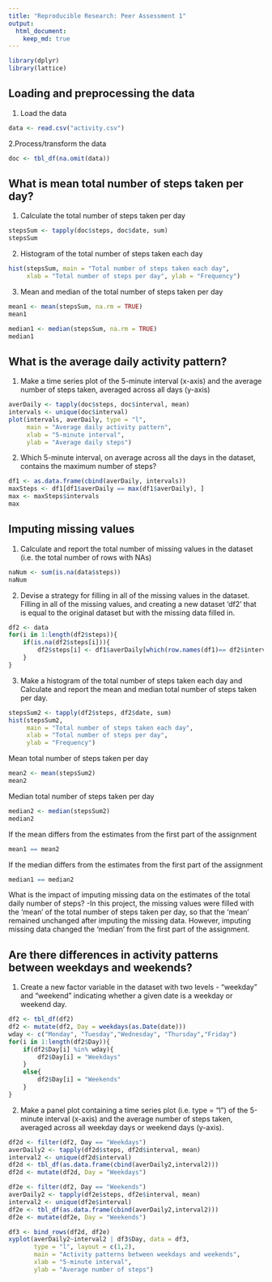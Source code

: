 ```yaml
---
title: "Reproducible Research: Peer Assessment 1"
output: 
  html_document:
    keep_md: true
---
```

```r
library(dplyr)
library(lattice)
```

## Loading and preprocessing the data
1. Load the data
```r
data <- read.csv("activity.csv")
```

2.Process/transform the data 
```r
doc <- tbl_df(na.omit(data)) 
```

## What is mean total number of steps taken per day?
1. Calculate the total number of steps taken per day
```r
stepsSum <- tapply(doc$steps, doc$date, sum)
stepsSum
```

2. Histogram of the total number of steps taken each day
```r
hist(stepsSum, main = "Total number of steps taken each day",
     xlab = "Total number of steps per day", ylab = "Frequency") 
``` 

3. Mean and median of the total number of steps taken per day
```r
mean1 <- mean(stepsSum, na.rm = TRUE)
mean1
```

```r
median1 <- median(stepsSum, na.rm = TRUE)
median1
```

## What is the average daily activity pattern?
1. Make a time series plot of the 5-minute interval (x-axis) and the average number of steps taken, averaged across all days (y-axis)
```r
averDaily <- tapply(doc$steps, doc$interval, mean)
intervals <- unique(doc$interval)
plot(intervals, averDaily, type = "l",
     main = "Average daily activity pattern",
     xlab = "5-minute interval",
     ylab = "Average daily steps") 
```

2. Which 5-minute interval, on average across all the days in the dataset, contains the maximum number of steps?
```r
df1 <- as.data.frame(cbind(averDaily, intervals))
maxSteps <- df1[df1$averDaily == max(df1$averDaily), ]
max <- maxSteps$intervals
max
```

## Imputing missing values
1. Calculate and report the total number of missing values in the dataset (i.e. the total number of rows with NAs)
```r
naNum <- sum(is.na(data$steps))
naNum
```

2. Devise a strategy for filling in all of the missing values in the dataset. Filling in all of the missing values, and creating a new dataset 'df2' that is equal to the original dataset but with the missing data filled in.
```r
df2 <- data
for(i in 1:length(df2$steps)){
    if(is.na(df2$steps[i])){
        df2$steps[i] <- df1$averDaily[which(row.names(df1)== df2$interval[i])]
    }
}
```

3. Make a histogram of the total number of steps taken each day and Calculate and report the mean and median total number of steps taken per day.
```r
stepsSum2 <- tapply(df2$steps, df2$date, sum)
hist(stepsSum2,
     main = "Total number of steps taken each day",
     xlab = "Total number of steps per day",
     ylab = "Frequency") 
```

Mean total number of steps taken per day
```r
mean2 <- mean(stepsSum2)
mean2
```

Median total number of steps taken per day
```r
median2 <- median(stepsSum2)
median2
```

If the mean differs from the estimates from the first part of the assignment
```r
mean1 == mean2
```

If the median differs from the estimates from the first part of the assignment
```r
median1 == median2
```

What is the impact of imputing missing data on the estimates of the total daily number of steps?
-In this project, the missing values were filled with the 'mean' of the total number of steps taken per day, so that the 'mean' remained unchanged after imputing the missing data. However, imputing missing data changed the 'median' from the first part of the assignment.

## Are there differences in activity patterns between weekdays and weekends?

1. Create a new factor variable in the dataset with two levels - "weekday" and "weekend" indicating whether a given date is a weekday or weekend day.
```r
df2 <- tbl_df(df2)
df2 <- mutate(df2, Day = weekdays(as.Date(date)))
wday <- c("Monday", "Tuesday","Wednesday", "Thursday","Friday")
for(i in 1:length(df2$Day)){
    if(df2$Day[i] %in% wday){
        df2$Day[i] = "Weekdays"
    }
    else{
        df2$Day[i] = "Weekends"
    }
}
```

2. Make a panel plot containing a time series plot (i.e. type = "l") of the 5-minute interval (x-axis) and the average number of steps taken, averaged across all weekday days or weekend days (y-axis). 
```r
df2d <- filter(df2, Day == "Weekdays") 
averDaily2 <- tapply(df2d$steps, df2d$interval, mean)
interval2 <- unique(df2d$interval)
df2d <- tbl_df(as.data.frame(cbind(averDaily2,interval2)))
df2d <- mutate(df2d, Day = "Weekdays")

df2e <- filter(df2, Day == "Weekends") 
averDaily2 <- tapply(df2e$steps, df2e$interval, mean)
interval2 <- unique(df2e$interval)
df2e <- tbl_df(as.data.frame(cbind(averDaily2,interval2)))
df2e <- mutate(df2e, Day = "Weekends")

df3 <- bind_rows(df2d, df2e)
xyplot(averDaily2~interval2 | df3$Day, data = df3, 
       type = "l", layout = c(1,2),
       main = "Activity patterns between weekdays and weekends",
       xlab = "5-minute interval",
       ylab = "Average number of steps") 
```



